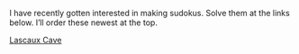 I have recently gotten interested in making sudokus. Solve them at the links below. I'll order these newest at the top.

[Lascaux Cave](https://tinyurl.com/yo7y27zx)

